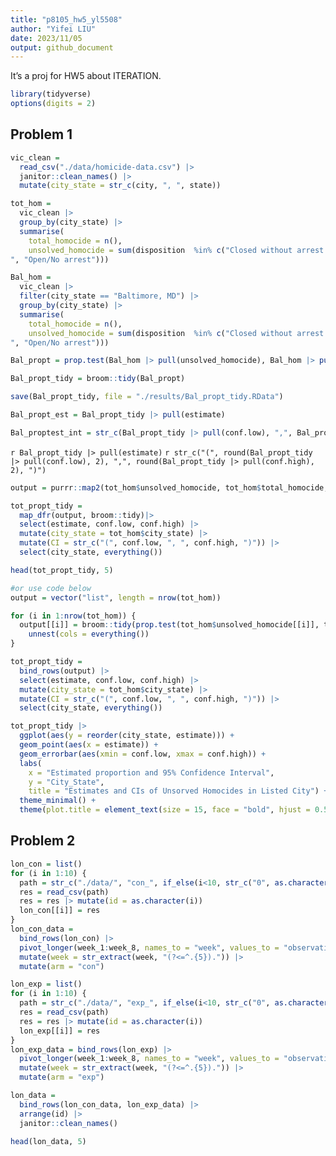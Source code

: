 ```yaml
---
title: "p8105_hw5_yl5508"
author: "Yifei LIU"
date: 2023/11/05
output: github_document
---
```


It's a proj for HW5 about ITERATION.\

```r
library(tidyverse)
options(digits = 2)
```

## Problem 1

```r
vic_clean =
  read_csv("./data/homicide-data.csv") |>
  janitor::clean_names() |>
  mutate(city_state = str_c(city, ", ", state))
```

```r
tot_hom =
  vic_clean |>
  group_by(city_state) |>
  summarise(
    total_homocide = n(),
    unsolved_homocide = sum(disposition  %in% c("Closed without arrest
", "Open/No arrest")))
```

```r
Bal_hom =
  vic_clean |>
  filter(city_state == "Baltimore, MD") |>
  group_by(city_state) |>
  summarise(
    total_homocide = n(),
    unsolved_homocide = sum(disposition  %in% c("Closed without arrest
", "Open/No arrest")))

Bal_propt = prop.test(Bal_hom |> pull(unsolved_homocide), Bal_hom |> pull(total_homocide), alternative = c("two.sided"), conf.level = 0.95)

Bal_propt_tidy = broom::tidy(Bal_propt)

save(Bal_propt_tidy, file = "./results/Bal_propt_tidy.RData")

Bal_propt_est = Bal_propt_tidy |> pull(estimate)

Bal_proptest_int = str_c(Bal_propt_tidy |> pull(conf.low), ",", Bal_propt_tidy |> pull(conf.high))
```

`r Bal_propt_tidy |> pull(estimate)`
`r str_c("(", round(Bal_propt_tidy |> pull(conf.low), 2), ",", round(Bal_propt_tidy |> pull(conf.high), 2), ")")`

```r
output = purrr::map2(tot_hom$unsolved_homocide, tot_hom$total_homocide, ~ prop.test(x = .x, n = .y, alternative = c("two.sided"), conf.level = 0.95))

tot_propt_tidy =
  map_dfr(output, broom::tidy)|>
  select(estimate, conf.low, conf.high) |>
  mutate(city_state = tot_hom$city_state) |>
  mutate(CI = str_c("(", conf.low, ", ", conf.high, ")")) |>
  select(city_state, everything())

head(tot_propt_tidy, 5)
```


```r
#or use code below
output = vector("list", length = nrow(tot_hom))

for (i in 1:nrow(tot_hom)) {
  output[[i]] = broom::tidy(prop.test(tot_hom$unsolved_homocide[[i]], tot_hom$total_homocide[[i]], alternative = c("two.sided"), conf.level = 0.95)) |>
    unnest(cols = everything())
}

tot_propt_tidy =
  bind_rows(output) |>
  select(estimate, conf.low, conf.high) |>
  mutate(city_state = tot_hom$city_state) |>
  mutate(CI = str_c("(", conf.low, ", ", conf.high, ")")) |>
  select(city_state, everything())
```

```r
tot_propt_tidy |>
  ggplot(aes(y = reorder(city_state, estimate))) + 
  geom_point(aes(x = estimate)) +
  geom_errorbar(aes(xmin = conf.low, xmax = conf.high)) +
  labs(
    x = "Estimated proportion and 95% Confidence Interval",
    y = "City_State",
    title = "Estimates and CIs of Unsorved Homocides in Listed City") +
  theme_minimal() +
  theme(plot.title = element_text(size = 15, face = "bold", hjust = 0.5), axis.text.y = element_text(size = 5))
```

## Problem 2

```r
lon_con = list()
for (i in 1:10) {
  path = str_c("./data/", "con_", if_else(i<10, str_c("0", as.character(i)), as.character(i)), ".csv")
  res = read_csv(path)
  res = res |> mutate(id = as.character(i))
  lon_con[[i]] = res
}
lon_con_data =
  bind_rows(lon_con) |>
  pivot_longer(week_1:week_8, names_to = "week", values_to = "observation") |>
  mutate(week = str_extract(week, "(?<=^.{5}).")) |>
  mutate(arm = "con")

lon_exp = list()
for (i in 1:10) {
  path = str_c("./data/", "exp_", if_else(i<10, str_c("0", as.character(i)), as.character(i)), ".csv")
  res = read_csv(path)
  res = res |> mutate(id = as.character(i))
  lon_exp[[i]] = res
}
lon_exp_data = bind_rows(lon_exp) |>
  pivot_longer(week_1:week_8, names_to = "week", values_to = "observation") |>
  mutate(week = str_extract(week, "(?<=^.{5}).")) |>
  mutate(arm = "exp")

lon_data =
  bind_rows(lon_con_data, lon_exp_data) |>
  arrange(id) |>
  janitor::clean_names()

head(lon_data, 5)
```





